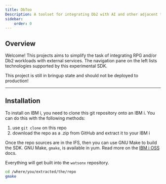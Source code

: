 ```yaml
---
title: DbToo
Description: A toolset for integrating Db2 with AI and other adjacent technologies/services
sidebar:
    order: 0
---
```


## Overview
Welcome! This projects aims to simplify the task of integrating RPG and/or Db2 workloads with external services. 
The navigation pane on the left lists technologies supported by this experimental SDK.

<Aside type="note">This project is still in bringup state and should not be deployed to production!</Aside>

----
## Installation

To install on IBM i, you need to clone this git repository onto an IBM i. You can do this with the following methods:

1. use `git clone` on this repo
2. download the repo as a .zip from GitHub and extract it to your IBM i

Once the repo sources are in the IFS, then you can use GNU Make to build the SDK. GNU Make, `gmake`, is available in yum. Read more on the [IBM i OSS](https://ibmi-oss-docs.readthedocs.io/en/latest/yum/README.html#installation) docs.

Everything will get built into the `watsonx` repository.

```sh
cd /where/you/extracted/the/repo
gmake
```